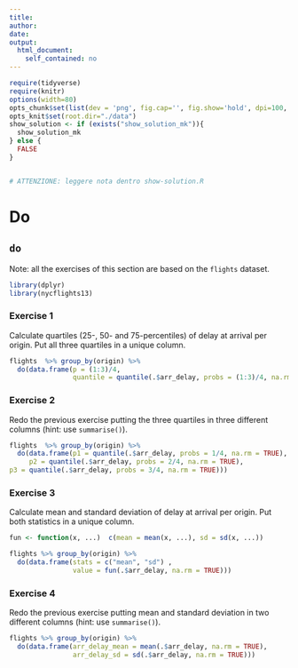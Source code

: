 ```yaml
---
title: 
author:
date: 
output:
  html_document:
    self_contained: no
---
```


```r
require(tidyverse) 
require(knitr) 
options(width=80)
opts_chunk$set(list(dev = 'png', fig.cap='', fig.show='hold', dpi=100, fig.width=7, fig.height=7, fig.pos='H!'))#, fig.path="figures/lm-"))
opts_knit$set(root.dir="./data")
show_solution <- if (exists("show_solution_mk")){
  show_solution_mk
} else {
  FALSE
}


# ATTENZIONE: leggere nota dentro show-solution.R
```



Do
================================

## `do`
Note: all the exercises of this section are based on the `flights` dataset.


```r
library(dplyr)
library(nycflights13)
```


### Exercise 1
Calculate quartiles (25-, 50- and 75-percentiles) of delay at arrival per origin. Put all three quartiles in a unique column.

```r
flights  %>% group_by(origin) %>%
  do(data.frame(p = (1:3)/4, 
                quantile = quantile(.$arr_delay, probs = (1:3)/4, na.rm = TRUE)))            
```

### Exercise 2
Redo the previous exercise putting the three quartiles in three different columns (hint: use `summarise()`).

```r
flights  %>% group_by(origin) %>%
  do(data.frame(p1 = quantile(.$arr_delay, probs = 1/4, na.rm = TRUE),
     p2 = quantile(.$arr_delay, probs = 2/4, na.rm = TRUE),
p3 = quantile(.$arr_delay, probs = 3/4, na.rm = TRUE)))
```



### Exercise 3
Calculate mean and standard deviation of delay at arrival per origin. Put both statistics in a unique column.

```r
fun <- function(x, ...)  c(mean = mean(x, ...), sd = sd(x, ...))

flights %>% group_by(origin) %>%
  do(data.frame(stats = c("mean", "sd") , 
                value = fun(.$arr_delay, na.rm = TRUE)))
```



### Exercise 4
Redo the previous exercise putting mean and standard deviation in two different columns (hint: use `summarise()`).


```r
flights %>% group_by(origin) %>%
  do(data.frame(arr_delay_mean = mean(.$arr_delay, na.rm = TRUE),
                arr_delay_sd = sd(.$arr_delay, na.rm = TRUE)))
```

